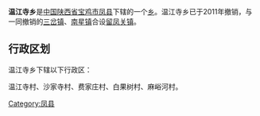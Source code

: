 {{中国乡级行政区
|行政区全称 = 温江寺乡
|景观照片文件名 = 
|景观照片描述 = 
|汉语拼音 =
|其他语言 = 
|其他语言名称 = 
|位置图文件名 = 
|位置图描述 = 
|自定义图片=
|上级行政区 = [[陕西省|陕西省]][[宝鸡市|宝鸡市]][[凤县|凤县]]
|行政区类别 = [[乡级行政区|乡]]
|行政区划代码 = 
|行政区划 = 
|村委会 = 
|居委会 = 
|建置时间 = 
|领导职位 = 
|领导名称 = 
|政府驻地 = 
|毗邻 = 
|地理坐标 = 
|总面积 = 
|总人口 = 
|户籍人口 = 
|户籍人口年份 = 
|常住人口 = 
|常住人口年份 = 
|人口密度 = 
|GDP = 
|邮政编码 = 
|电话区号 = 
|官方网站 = 
|网站名称 = 
}}
'''温江寺乡'''是[[中华人民共和国|中国]][[陕西省|陕西省]][[宝鸡市|宝鸡市]][[凤县|凤县]]下辖的一个[[乡级行政区|乡]]。温江寺乡已于2011年撤销，与一同撤销的[[三岔镇_(凤县)|三岔镇]]、[[南星镇|南星镇]]合设[[留凤关镇|留凤关镇]]。

== 行政区划 ==
温江寺乡下辖以下行政区：

温江寺村、沙家寺村、费家庄村、白果树村、麻峪河村。

{{行政区划小作品}}

{{凤县行政区划}}

[[Category:凤县|Category:凤县]]